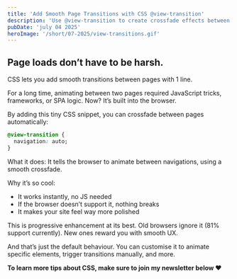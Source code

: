 ```yaml
---
title: 'Add Smooth Page Transitions with CSS @view-transition'
description: 'Use @view-transition to create crossfade effects between pages—no JavaScript, just clean, progressive CSS.'
pubDate: 'july 04 2025'
heroImage: '/short/07-2025/view-transitions.gif'
---
```



<Picture
  src="/short/07-2025/view-transitions.gif"
  alt="Example of smooth page-to-page crossfade using the CSS @view-transition property for enhanced UX"
  width="400"
  height="600"
  style="margin: 2em auto 1em auto; display: block; border: 4px solid var(--border)"
/>

## Page loads don’t have to be harsh.

CSS lets you add smooth transitions between pages with 1 line.

For a long time, animating between two pages required JavaScript tricks, frameworks, or SPA logic.
Now? It’s built into the browser.

By adding this tiny CSS snippet, you can crossfade between pages automatically:

```css
@view-transition {
  navigation: auto;
}
```

What it does:
It tells the browser to animate between navigations, using a smooth crossfade.

Why it’s so cool:

- It works instantly, no JS needed
- If the browser doesn’t support it, nothing breaks
- It makes your site feel way more polished

This is progressive enhancement at its best.
Old browsers ignore it (81% support currently).
New ones reward you with smooth UX.

And that’s just the default behaviour.
You can customise it to animate specific elements, trigger transitions manually, and more.

**To learn more tips about CSS, make sure to join my newsletter below ❤️**
